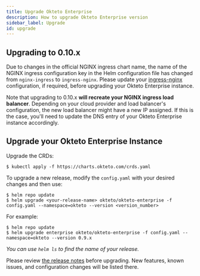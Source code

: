```yaml
---
title: Upgrade Okteto Enterprise
description: How to upgrade Okteto Enterprise version
sidebar_label: Upgrade
id: upgrade
---
```


## Upgrading to 0.10.x

Due to changes in the official NGINX ingress chart name, the name of the NGINX ingress configuration key in the Helm configuration file has changed from `nginx-ingress` to `ingress-nginx`. Please update your [ingress-nginx](/docs/next/enterprise/administration/configuration/#ingress-nginx) configuration, if required, before upgrading your Okteto Enterprise instance.

Note that upgrading to 0.10.x **will recreate your NGINX ingress load balancer**.  Depending on your cloud provider and load balancer's configuration, the new load balancer might have a new IP assigned. If this is the case, you'll need to update the DNS entry of your Okteto Enterprise instance accordingly.

##  Upgrade your Okteto Enterprise Instance

Upgrade the CRDs:

```console
$ kubectl apply -f https://charts.okteto.com/crds.yaml
```

To upgrade a new release, modify the `config.yaml` with your desired changes and then use:

```console
$ helm repo update
$ helm upgrade <your-release-name> okteto/okteto-enterprise -f config.yaml --namespace=okteto --version <version_number>
```

For example:
```console
$ helm repo update
$ helm upgrade enterprise okteto/okteto-enterprise -f config.yaml --namespace=okteto --version 0.9.x
```
*You can use `helm ls` to find the name of your release.*

Please review [the release notes](/docs/next/enterprise/install/releases/) before upgrading. New features, known issues, and configuration changes will be listed there.
